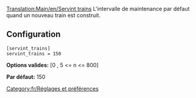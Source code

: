 [[Translation:Main/en/Servint trains]]
{{en/-}}
L'intervalle de maintenance par défaut quand un nouveau train est construit.

== Configuration ==

<pre>
[servint_trains]
servint_trains = 150
</pre>

'''Options valides:''' [0 , 5 <= n <= 800]

'''Par défaut:''' 150

[[Category:fr/Réglages et préférences]]